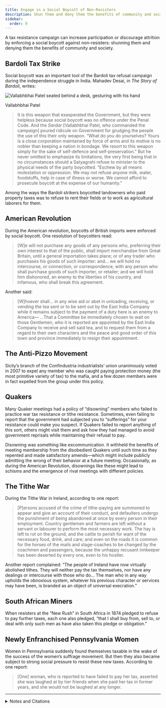 ```yaml
---
title: Engage in a Social Boycott of Non-Resisters
description: Shun them and deny them the benefits of community and society.
sidebar:
  order: 9
---
```


A tax resistance campaign can increase participation or discourage attrition by enforcing a social boycott against non-resisters: shunning them and denying them the benefits of community and society.

## <Badge text="Example" size="medium" /> Bardoli Tax Strike

Social boycott was an important tool of the Bardoli tax refusal campaign during the independence struggle in India.
Mahadev Desai, in <i>The Story of Bardoli</i>, writes:

![Vallabhbhai Patel seated behind a desk, gesturing with his hand](../../../assets/vallabhbhai-patel.gif)
<figcaption>Vallabhbhai Patel</figcaption>

> It is this weapon that exasperated the Government, but they were helpless because social boycott was no offence under the Penal Code.
> And the <i>Sardar</i> [Vallabhbhai Patel, who commanded the campaign] poured ridicule on Government for grudging the people the use of this their only weapon.
> “What do you do yourselves?
> Yours is a close corporation maintained by force of arms and its motive is no nobler than keeping a nation in bondage.
> We resort to this weapon simply for the sake of self-defence and self-preservation.”
> But he never omitted to emphasize its limitations, the very first being that in no circumstances should a Satyagrahi refuse to minister to the physical needs of the party boycotted.
> “Eschew by all means molestation or oppression.
> We may not refuse anyone milk, water, foodstuffs, help in case of illness or worse.
> We cannot afford to prosecute boycott at the expense of our humanity.”

Among the ways the Bardoli strikers boycotted landowners who paid property taxes was to refuse to rent their fields or to work as agricultural laborers for them.

## <Badge text="Example" size="medium" /> American Revolution

During the American revolution, boycotts of British imports were enforced by social boycott.
One resolution of boycotters read:

> [W]e will not purchase any goods of any persons who, preferring their own interest to that of the public, shall import merchandise from Great Britain, until a general importation takes place; or of any trader who purchases his goods of such importer: and… we will hold no intercourse, or connection, or correspondence, with any person who shall purchase goods of such importer, or retailer; and we will hold him dishonored, an enemy to the liberties of his country, and infamous, who shall break this agreement.

Another said:

> [W]hoever shall… in any wise aid or abet in unloading, receiving, or vending the tea sent or to be sent out by the East India Company while it remains subject to the payment of a duty here is an enemy to America—
> …That a Committee be immediately chosen to wait on those Gentlemen, who it is reported are appointed by the East India Company to receive and sell said tea, and to request them from a regard to their own characters and the peace and good order of this town and province immediately to resign their appointment.

## <Badge text="Example" size="medium" /> The Anti-Pizzo Movement

Sicily’s branch of the Confindustria industrialists’ union unanimously voted in 2007 to expel any member who was caught paying protection money (the most primitive variety of tax) to the mafia, and a few dozen members were in fact expelled from the group under this policy.

## <Badge text="Example" size="medium" /> Quakers

Many Quaker meetings had a policy of “disowning” members who failed to practice war tax resistance or tithe resistance.
Sometimes, even failing to report that the government had subjected you to “sufferings” for your resistance could make you suspect.
If Quakers failed to report anything of this sort, others might visit them and ask how they had managed to avoid government reprisals while maintaining their refusal to pay.

Disowning was something like excommunication.
It withheld the benefits of meeting membership from the disobedient Quakers until such time as they repented and made satisfactory amends—which might include publicly admitting the wrong of their behavior at a future meeting.
Occasionally, as during the American Revolution, disownings like these might lead to schisms and the emergence of rival meetings with different policies.

## <Badge text="Example" size="medium" /> The Tithe War

During the Tithe War in Ireland, according to one report:

> [P]ersons accused of the crime of tithe-paying are summoned to appear and give an account of their conduct, and defaulters undergo the punishment of being abandoned at once by every person in their employment.
> Country gentlemen and farmers are left without a servant or labourer to perform the most necessary work.
> The hay is left to rot on the ground, and the cattle to perish for want of the necessary food, drink, and care; and even on the roads it is common for the horses of the mails and stage-coaches to be changed by the coachmen and passengers, because the unhappy recusant innkeeper has been deserted by every one, even to his hostler.

Another report complained:
“The people of Ireland have now virtually abolished tithes.
They will neither pay the tax themselves, nor have any dealings or intercourse with those who do…
The man who in any way upholds the obnoxious system, whatever his previous character or services may have been, is branded as an object of universal execration.”

## <Badge text="Example" size="medium" /> South African Miners

When resisters at the “New Rush” in South Africa in 1874 pledged to refuse to pay further taxes, each one also pledged, “that I shall buy from, sell to, or deal with only such men as have also taken this pledge or obligation.”

## <Badge text="Example" size="medium" /> Newly Enfranchised Pennsylvania Women

Women in Pennsylvania suddenly found themselves taxable in the wake of the success of the women’s suffrage movement.
But then they also became subject to strong social pressure to resist these new taxes.
According to one report:

> [One] woman, who is reported to have failed to pay her tax, asserted she was laughed at by her friends when she paid her tax in former years, and she would not be laughed at any longer.

<hr />

<details>
<summary>Notes and Citations</summary>

* Desai, Mahadev <i>The Story of Bardoli</i> (1929) [p. 170](https://archive.org/details/in.ernet.dli.2015.122169/page/n188/mode/1up)
* Lincoln, William <i>History of Worcester, Massachusetts</i> (1862) [p. 70](https://archive.org/details/historyofworces00linc/page/70/mode/1up)
* “Resolutions of the Town of Boston, November 5, 1773” in <i>The Writings of Samuel Adams</i>, (Echo Library: 2006) Volume III, p. 60
* Kington, Tom [“Shopkeepers revolt against Sicilian mafia”](https://www.theguardian.com/world/2008/mar/09/internationalcrime.italy) <i>The Observer</i> 8 March 2008
* “Tithes in Ireland” <i>The [New Brunswick] Courier</i> 25 August 1832, p. 2 (in part quoting the <i>Liverpool Mercury</i> of 20 July 1832)
* “Extract from the ‘Diamond Field’ Newspaper of November 25, 1874” <i>Correspondence Relating to the Colonies and States of South Africa: Further Correspondence respecting the Affairs of Griqualand West and the Diamond Fields</i> (1876) [p. 22](https://babel.hathitrust.org/cgi/pt?id=mdp.39015084562621&seq=34)
* [“6 Women Defy Tax Collector”](https://news.google.com/newspapers?id=lSMpAAAAIBAJ&sjid=69cEAAAAIBAJ&pg=3359,1284405&hl=en) <i>The Nevada Daily Mail</i> 4 May 1927, p. 1

</details>

